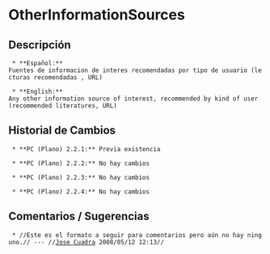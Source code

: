 = OtherInformationSources =

== Descripción ==
  * **Español:**
 Fuentes de informacion de interes recomendadas por tipo de usuario (lecturas recomendadas , URL)

  * **English:**
 Any other information source of interest, recommended by kind of user (recommended literatures, URL)

== Historial de Cambios ==
  * **PC (Plano) 2.2.1:** Previa existencia

  * **PC (Plano) 2.2.2:** No hay cambios

  * **PC (Plano) 2.2.3:** No hay cambios

  * **PC (Plano) 2.2.4:** No hay cambios


== Comentarios / Sugerencias ==

  * //Este es el formato a seguir para comentarios pero aún no hay ninguno.// --- //[[jcuadra@inbio.ac.cr|Jose Cuadra]] 2008/05/12 12:13//